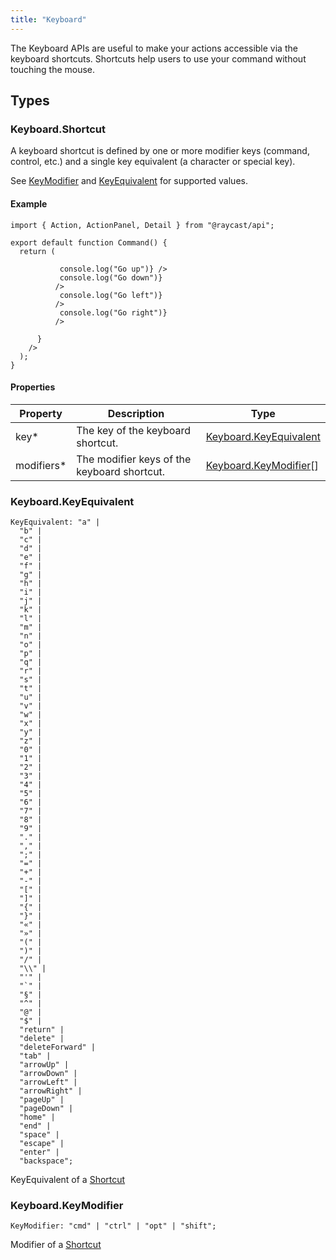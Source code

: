 ```yaml
---
title: "Keyboard"
---
```


The Keyboard APIs are useful to make your actions accessible via the keyboard shortcuts. Shortcuts help users to use your command without touching the mouse.

## Types

### Keyboard.Shortcut

A keyboard shortcut is defined by one or more modifier keys (command, control, etc.) and a single key equivalent (a character or special key).

See [KeyModifier](/api-reference/keyboard#keyboard.keymodifier) and [KeyEquivalent](/api-reference/keyboard#keyboard.keyequivalent) for supported values.

#### Example

```
import { Action, ActionPanel, Detail } from "@raycast/api";

export default function Command() {
  return (
    
           console.log("Go up")} />
           console.log("Go down")}
          />
           console.log("Go left")}
          />
           console.log("Go right")}
          />
        
      }
    />
  );
}
```

#### Properties

| Property    | Description                                 | Type                                                                       |
| ----------- | ------------------------------------------- | -------------------------------------------------------------------------- |
| key\*       | The key of the keyboard shortcut.           | [Keyboard.KeyEquivalent](/api-reference/keyboard#keyboard.keyequivalent) |
| modifiers\* | The modifier keys of the keyboard shortcut. | [Keyboard.KeyModifier](/api-reference/keyboard#keyboard.keymodifier)\[\]  |

### Keyboard.KeyEquivalent

```
KeyEquivalent: "a" |
  "b" |
  "c" |
  "d" |
  "e" |
  "f" |
  "g" |
  "h" |
  "i" |
  "j" |
  "k" |
  "l" |
  "m" |
  "n" |
  "o" |
  "p" |
  "q" |
  "r" |
  "s" |
  "t" |
  "u" |
  "v" |
  "w" |
  "x" |
  "y" |
  "z" |
  "0" |
  "1" |
  "2" |
  "3" |
  "4" |
  "5" |
  "6" |
  "7" |
  "8" |
  "9" |
  "." |
  "," |
  ";" |
  "=" |
  "+" |
  "-" |
  "[" |
  "]" |
  "{" |
  "}" |
  "«" |
  "»" |
  "(" |
  ")" |
  "/" |
  "\\" |
  "'" |
  "`" |
  "§" |
  "^" |
  "@" |
  "$" |
  "return" |
  "delete" |
  "deleteForward" |
  "tab" |
  "arrowUp" |
  "arrowDown" |
  "arrowLeft" |
  "arrowRight" |
  "pageUp" |
  "pageDown" |
  "home" |
  "end" |
  "space" |
  "escape" |
  "enter" |
  "backspace";
```

KeyEquivalent of a [Shortcut](/api-reference/keyboard#keyboard.shortcut)

### Keyboard.KeyModifier

```
KeyModifier: "cmd" | "ctrl" | "opt" | "shift";
```

Modifier of a [Shortcut](/api-reference/keyboard#keyboard.shortcut)